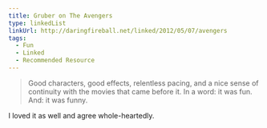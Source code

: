 ```yaml
---
title: Gruber on The Avengers
type: linkedList
linkUrl: http://daringfireball.net/linked/2012/05/07/avengers
tags:
  - Fun
  - Linked
  - Recommended Resource
---
```


> Good characters, good effects, relentless pacing, and a nice sense of continuity with the movies that came before it. In a word: it was fun. And: it was funny.

I loved it as well and agree whole-heartedly.
